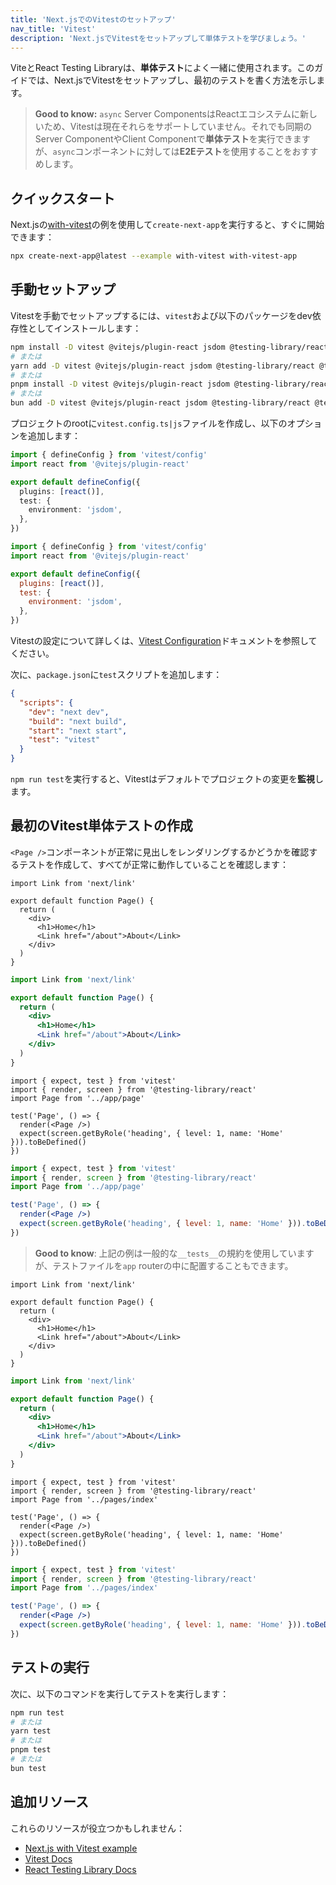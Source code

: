 ```yaml
---
title: 'Next.jsでのVitestのセットアップ'
nav_title: 'Vitest'
description: 'Next.jsでVitestをセットアップして単体テストを学びましょう。'
---
```


ViteとReact Testing Libraryは、**単体テスト**によく一緒に使用されます。このガイドでは、Next.jsでVitestをセットアップし、最初のテストを書く方法を示します。

> **Good to know:** `async` Server ComponentsはReactエコシステムに新しいため、Vitestは現在それらをサポートしていません。それでも同期のServer ComponentやClient Componentで**単体テスト**を実行できますが、`async`コンポーネントに対しては**E2Eテスト**を使用することをおすすめします。

## クイックスタート

Next.jsの[with-vitest](https://github.com/vercel/next.js/tree/canary/examples/with-vitest)の例を使用して`create-next-app`を実行すると、すぐに開始できます：

```bash title="Terminal"
npx create-next-app@latest --example with-vitest with-vitest-app
```

## 手動セットアップ

Vitestを手動でセットアップするには、`vitest`および以下のパッケージをdev依存性としてインストールします：

```bash title="Terminal"
npm install -D vitest @vitejs/plugin-react jsdom @testing-library/react @testing-library/dom
# または
yarn add -D vitest @vitejs/plugin-react jsdom @testing-library/react @testing-library/dom
# または
pnpm install -D vitest @vitejs/plugin-react jsdom @testing-library/react @testing-library/dom
# または
bun add -D vitest @vitejs/plugin-react jsdom @testing-library/react @testing-library/dom
```

プロジェクトのrootに`vitest.config.ts|js`ファイルを作成し、以下のオプションを追加します：

<Tabs>
<TabItem value="ts" label="TypeScript">

```ts title="vitest.config.ts" switcher
import { defineConfig } from 'vitest/config'
import react from '@vitejs/plugin-react'

export default defineConfig({
  plugins: [react()],
  test: {
    environment: 'jsdom',
  },
})
```
</TabItem>
<TabItem value="js" label="JavaScript">

```js title="vitest.config.js" switcher
import { defineConfig } from 'vitest/config'
import react from '@vitejs/plugin-react'

export default defineConfig({
  plugins: [react()],
  test: {
    environment: 'jsdom',
  },
})
```
</TabItem>
</Tabs>


Vitestの設定について詳しくは、[Vitest Configuration](https://vitest.dev/config/#configuration)ドキュメントを参照してください。

次に、`package.json`に`test`スクリプトを追加します：

```json title="package.json"
{
  "scripts": {
    "dev": "next dev",
    "build": "next build",
    "start": "next start",
    "test": "vitest"
  }
}
```

`npm run test`を実行すると、Vitestはデフォルトでプロジェクトの変更を**監視**します。

## 最初のVitest単体テストの作成

`<Page />`コンポーネントが正常に見出しをレンダリングするかどうかを確認するテストを作成して、すべてが正常に動作していることを確認します：

<AppOnly>


<Tabs>
<TabItem value="tsx" label="TypeScript">

```tsx title="app/page.tsx" switcher
import Link from 'next/link'

export default function Page() {
  return (
    <div>
      <h1>Home</h1>
      <Link href="/about">About</Link>
    </div>
  )
}
```
</TabItem>
<TabItem value="jsx" label="JavaScript">

```jsx title="app/page.jsx" switcher
import Link from 'next/link'

export default function Page() {
  return (
    <div>
      <h1>Home</h1>
      <Link href="/about">About</Link>
    </div>
  )
}
```
</TabItem>
</Tabs>

<Tabs>
<TabItem value="tsx" label="TypeScript">

```tsx title="__tests__/page.test.tsx" switcher
import { expect, test } from 'vitest'
import { render, screen } from '@testing-library/react'
import Page from '../app/page'

test('Page', () => {
  render(<Page />)
  expect(screen.getByRole('heading', { level: 1, name: 'Home' })).toBeDefined()
})
```
</TabItem>
<TabItem value="jsx" label="JavaScript">

```jsx title="__tests__/page.test.jsx" switcher
import { expect, test } from 'vitest'
import { render, screen } from '@testing-library/react'
import Page from '../app/page'

test('Page', () => {
  render(<Page />)
  expect(screen.getByRole('heading', { level: 1, name: 'Home' })).toBeDefined()
})
```
</TabItem>
</Tabs>


> **Good to know**: 上記の例は一般的な`__tests__`の規約を使用していますが、テストファイルを`app` routerの中に配置することもできます。

</AppOnly>

<PagesOnly>


<Tabs>
<TabItem value="tsx" label="TypeScript">

```tsx title="pages/index.tsx" switcher
import Link from 'next/link'

export default function Page() {
  return (
    <div>
      <h1>Home</h1>
      <Link href="/about">About</Link>
    </div>
  )
}
```
</TabItem>
<TabItem value="jsx" label="JavaScript">

```jsx title="pages/index.jsx" switcher
import Link from 'next/link'

export default function Page() {
  return (
    <div>
      <h1>Home</h1>
      <Link href="/about">About</Link>
    </div>
  )
}
```
</TabItem>
</Tabs>

<Tabs>
<TabItem value="tsx" label="TypeScript">

```tsx title="__tests__/index.test.tsx" switcher
import { expect, test } from 'vitest'
import { render, screen } from '@testing-library/react'
import Page from '../pages/index'

test('Page', () => {
  render(<Page />)
  expect(screen.getByRole('heading', { level: 1, name: 'Home' })).toBeDefined()
})
```
</TabItem>
<TabItem value="jsx" label="JavaScript">

```jsx title="__tests__/index.test.jsx" switcher
import { expect, test } from 'vitest'
import { render, screen } from '@testing-library/react'
import Page from '../pages/index'

test('Page', () => {
  render(<Page />)
  expect(screen.getByRole('heading', { level: 1, name: 'Home' })).toBeDefined()
})
```
</TabItem>
</Tabs>


</PagesOnly>

## テストの実行

次に、以下のコマンドを実行してテストを実行します：

```bash title="Terminal"
npm run test
# または
yarn test
# または
pnpm test
# または
bun test
```

## 追加リソース

これらのリソースが役立つかもしれません：

- [Next.js with Vitest example](https://github.com/vercel/next.js/tree/canary/examples/with-vitest)
- [Vitest Docs](https://vitest.dev/guide/)
- [React Testing Library Docs](https://testing-library.com/docs/react-testing-library/intro/)